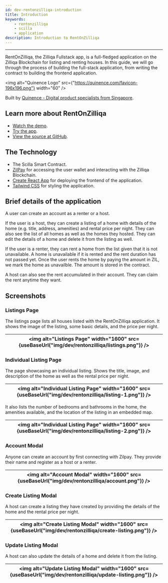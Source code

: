 ```yaml
---
id: dev-rentonzilliqa-introduction
title: Introduction
keywords:
    - rentonzilliqa
    - scilla
    - application
description: Introduction to RentOnZilliqa
---
```


---


RentOnZilliqa, the Zilliqa Fullstack app, is a full-fledged application on the Zilliqa Blockchain for listing and renting houses. In this guide, we will go through the process of building the full-stack application, from writing the contract to building the frontend application.

<img
    alt="Quinence Logo"
    src={"https://quinence.com/favicon-196x196.png"}
    width="60"
/>

Built by [Quinence - Digital product specialists from Singapore](https://quinence.com).


## Learn more about RentOnZilliqa

-   [Watch the demo](https://www.loom.com/share/7f9530f80de34ba6be8b9a954f331e47).
-   [Try the app](https://rentonzilliqa-frontend.vercel.app).
-   [View the source at GitHub](https://github.com/Quinence/zilliqa-fullstack-app).

## The Technology

-   The Scilla Smart Contract.
-   [ZilPay](https://zilpay.io) for accessing the user wallet and interacting with the Zilliqa Blockchain.
-   [Create React App](https://github.com/facebook/create-react-app) for deploying the frontend of the application.
-   [Tailwind CSS](https://tailwindcss.com) for styling the application.


## Brief details of the application

A user can create an account as a renter or a host.

If the user is a host, they can create a listing of a home with details of the home (e.g. title, address, amenities) and rental price per night. They can also see the list of all homes as well as the homes they hosted. They can edit the details of a home and delete it from the listing as well.

If the user is a renter, they can rent a home from the list given that it is not unavailable. A home is unavailable if it is rented and the rent duration has not passed yet. Once the user rents the home by paying the amount in ZIL, we mark the home as unavailble. The amount is stored in the contract.

A host can also see the rent accumulated in their account. They can claim the rent anytime they want.

## Screenshots

### Listings Page

The listings page lists all houses listed with the RentOnZilliqa application. It shows the image of the listing, some basic details, and the price per night.

| <img alt="Listings Page" width="1600" src={useBaseUrl("img/dev/rentonzilliqa/listings.png")} /> |
| ----------------------------------------------------------------------------------------------- |

### Individual Listing Page

The page showcasing an individual listing. Shows the title, image, and description of the home as well as the rental price per night.

| <img alt="Individual Listing Page" width="1600" src={useBaseUrl("img/dev/rentonzilliqa/listing-1.png")} /> |
| ---------------------------------------------------------------------------------------------------------- |

It also lists the number of bedrooms and bathrooms in the home, the amenities available, and the location of the listing in an embedded map.

| <img alt="Individual Listing Page" width="1600" src={useBaseUrl("img/dev/rentonzilliqa/listing-2.png")} /> |
| ---------------------------------------------------------------------------------------------------------- |

### Account Modal

Anyone can create an account by first connecting with Zilpay. They provide their name and register as a host or a renter.

| <img alt="Account Modal" width="1600" src={useBaseUrl("img/dev/rentonzilliqa/account.png")} /> |
| ---------------------------------------------------------------------------------------------- |

### Create Listing Modal

A host can create a listing they have created by providing the details of the home and the rental price per night.

| <img alt="Create Listing Modal" width="1600" src={useBaseUrl("img/dev/rentonzilliqa/create-listing.png")} /> |
| ------------------------------------------------------------------------------------------------------------ |

### Update Listing Modal

A host can also update the details of a home and delete it from the listing.

| <img alt="Update Listing Modal" width="1600" src={useBaseUrl("img/dev/rentonzilliqa/update-listing.png")} /> |
| ------------------------------------------------------------------------------------------------------------ |
